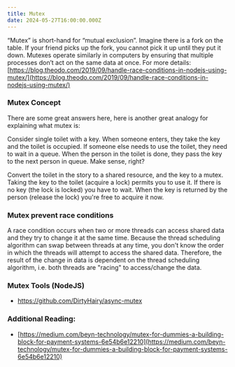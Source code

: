```yaml
---
title: Mutex
date: 2024-05-27T16:00:00.000Z
---
```


“Mutex” is short-hand for “mutual exclusion”. Imagine there is a fork on the table. If your friend picks up the fork, you cannot pick it up until they put it down. Mutexes operate similarly in computers by ensuring that multiple processes don’t act on the same data at once. For more details: [https://blog.theodo.com/2019/09/handle-race-conditions-in-nodejs-using-mutex/](https://blog.theodo.com/2019/09/handle-race-conditions-in-nodejs-using-mutex/)

### Mutex Concept

There are some great answers here, here is another great analogy for explaining what mutex is:

Consider single toilet with a key. When someone enters, they take the key and the toilet is occupied. If someone else needs to use the toilet, they need to wait in a queue. When the person in the toilet is done, they pass the key to the next person in queue. Make sense, right?

Convert the toilet in the story to a shared resource, and the key to a mutex. Taking the key to the toilet (acquire a lock) permits you to use it. If there is no key (the lock is locked) you have to wait. When the key is returned by the person (release the lock) you're free to acquire it now.

### Mutex prevent race conditions

A race condition occurs when two or more threads can access shared data and they try to change it at the same time. Because the thread scheduling algorithm can swap between threads at any time, you don't know the order in which the threads will attempt to access the shared data. Therefore, the result of the change in data is dependent on the thread scheduling algorithm, i.e. both threads are "racing" to access/change the data.

### Mutex Tools (NodeJS)
- https://github.com/DirtyHairy/async-mutex

### Additional Reading:

* [https://medium.com/beyn-technology/mutex-for-dummies-a-building-block-for-payment-systems-6e54b6e12210](https://medium.com/beyn-technology/mutex-for-dummies-a-building-block-for-payment-systems-6e54b6e12210)
